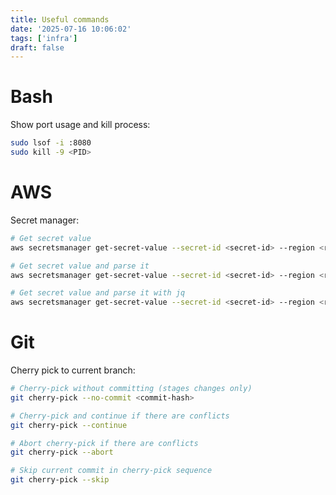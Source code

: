 ```yaml
---
title: Useful commands
date: '2025-07-16 10:06:02'
tags: ['infra']
draft: false
---
```


# Bash

Show port usage and kill process:

```bash
sudo lsof -i :8080
sudo kill -9 <PID>
```

# AWS

Secret manager:

```bash
# Get secret value
aws secretsmanager get-secret-value --secret-id <secret-id> --region <region> --profile <profile-name>

# Get secret value and parse it
aws secretsmanager get-secret-value --secret-id <secret-id> --region <region> --query SecretString --output text --profile <profile-name>

# Get secret value and parse it with jq
aws secretsmanager get-secret-value --secret-id <secret-id> --region <region> --query SecretString --output text --profile <profile-name> | jq -r '.password'
```

# Git

Cherry pick to current branch:

```bash
# Cherry-pick without committing (stages changes only)
git cherry-pick --no-commit <commit-hash>

# Cherry-pick and continue if there are conflicts
git cherry-pick --continue

# Abort cherry-pick if there are conflicts
git cherry-pick --abort

# Skip current commit in cherry-pick sequence
git cherry-pick --skip
```
